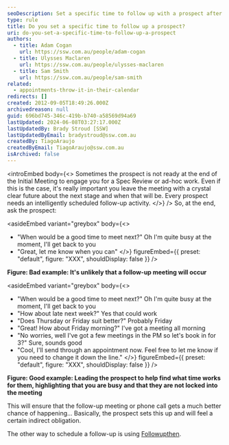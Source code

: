 ```yaml
---
seoDescription: Set a specific time to follow up with a prospect after an initial meeting to ensure a successful next stage.
type: rule
title: Do you set a specific time to follow up a prospect?
uri: do-you-set-a-specific-time-to-follow-up-a-prospect
authors:
  - title: Adam Cogan
    url: https://ssw.com.au/people/adam-cogan
  - title: Ulysses Maclaren
    url: https://ssw.com.au/people/ulysses-maclaren
  - title: Sam Smith
    url: https://ssw.com.au/people/sam-smith
related:
  - appointments-throw-it-in-their-calendar
redirects: []
created: 2012-09-05T18:49:26.000Z
archivedreason: null
guid: 696bd745-346c-419b-b740-a58569d94a69
lastUpdated: 2024-06-08T03:27:17.000Z
lastUpdatedBy: Brady Stroud [SSW]
lastUpdatedByEmail: bradystroud@ssw.com.au
createdBy: TiagoAraujo
createdByEmail: TiagoAraujo@ssw.com.au
isArchived: false
---
```


<introEmbed
  body={<>
Sometimes the prospect is not ready at the end of the Initial Meeting to engage you for a Spec Review or ad-hoc work. Even if this is the case, it's really important you leave the meeting with a crystal clear future about the next stage and when that will be. Every prospect needs an intelligently scheduled follow-up activity.
  </>}
/>
So, at the end, ask the prospect:


<asideEmbed
  variant="greybox"
  body={<>
    
- "When would be a good time to meet next?" Oh I'm quite busy at the moment, I'll get back to you
- "Great, let me know when you can"
  </>}
  figureEmbed={{
    preset: "default",
    figure: "XXX",
    shouldDisplay: false
  }}
/>


**Figure: Bad example: It's unlikely that a follow-up meeting will occur**


<asideEmbed
  variant="greybox"
  body={<>
    
- "When would be a good time to meet next?" Oh I'm quite busy at the moment, I'll get back to you
- "How about late next week?" Yes that could work
- "Does Thursday or Friday suit better?" Probably Friday
- "Great! How about Friday morning?" I've got a meeting all morning
- "No worries, well I've got a few meetings in the PM so let's book in for 3?" Sure, sounds good
- "Cool, I'll send through an appointment now. Feel free to let me know if you need to change it down the line."
  </>}
  figureEmbed={{
    preset: "default",
    figure: "XXX",
    shouldDisplay: false
  }}
/>


**Figure: Good example: Leading the prospect to help find what time works for them, highlighting that you are busy and that they are not locked into the meeting**

This will ensure that the follow-up meeting or phone call gets a much better chance of happening... Basically, the prospect sets this up and will feel a certain indirect obligation.

The other way to schedule a follow-up is using [Followupthen](/do-you-follow-up-emails-effectively).
